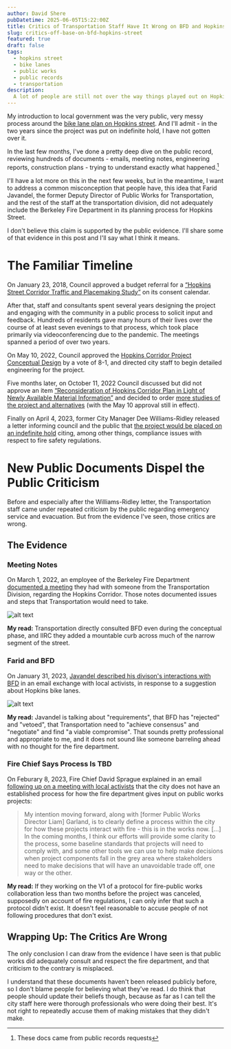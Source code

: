```yaml
---
author: David Shere
pubDatetime: 2025-06-05T15:22:00Z
title: Critics of Transportation Staff Have It Wrong on BFD and Hopkins Street
slug: critics-off-base-on-bfd-hopkins-street
featured: true
draft: false 
tags:
  - hopkins street
  - bike lanes
  - public works
  - public records
  - transportation
description:
  A lot of people are still not over the way things played out on Hopkins Street. Like me, for example.
---
```

My introduction to local government was the very public, very messy process around the [bike lane plan on Hopkins street](https://berkeleyca.gov/your-government/our-work/capital-projects/hopkins-corridor-traffic-and-placemaking-study). And I'll admit - in the two years since the project was put on indefinite hold, I have not gotten over it.

In the last few months, I've done a pretty deep dive on the public record, reviewing hundreds of documents - emails, meeting notes, engineering reports, construction plans - trying to understand exactly what happened.[^1]

I'll have a lot more on this in the next few weeks, but in the meantime, I want to address a common misconception that people have, this idea that Farid Javandel, the former Deputy Director of Public Works for Transportation, and the rest of the staff at the transportation division, did not adequately include the Berkeley Fire Department in its planning process for Hopkins Street.

I don't believe this claim is supported by the public evidence. I'll share some of that evidence in this post and I'll say what I think it means.


# The Familiar Timeline

On January 23, 2018, Council approved a budget referral for a [“Hopkins Street Corridor Traffic and Placemaking Study”](https://berkeleyca.gov/sites/default/files/documents/Hopkins%20Corridor%20Study%20Referral%2001-23-18_0.pdf) on its consent calendar.

After that, staff and consultants spent several years designing the project and engaging with the community in a public process to solicit input and feedback. Hundreds of residents gave many hours of their lives over the course of at least seven evenings to that process, which took place primarily via videoconferencing due to the pandemic. The meetings spanned a period of over two years.

On May 10, 2022, Council approved the [Hopkins Corridor Project Conceptual Design](https://berkeleyca.gov/sites/default/files/2022-04/2022-05-10%20Item%2033%20Hopkins%20Corridor%20Project.pdf) by a vote of 8-1, and directed city staff to begin detailed engineering for the project.

Five months later, on October 11, 2022 Council discussed but did not approve an item [“Reconsideration of Hopkins Corridor Plan in Light of Newly Available Material Information”](https://berkeleyca.gov/sites/default/files/documents/2022-10-11%20Item%2023%20Reconsideration%20of%20Hopkins%20Corridor.pdf) and decided to order [more studies of the project and alternatives](https://berkeleyca.gov/sites/default/files/documents/2022-10-11%20Item%2023%20Rev2%20City%20Manager.pdf) (with the May 10 approval still in effect).

Finally on April 4, 2023, former City Manager Dee Williams-Ridley released a letter informing council and the public that [the project would be placed on an indefinite hold](https://berkeleyca.gov/sites/default/files/documents/2023-04-05%20Public%20Information%20for%20Hopkins%20Corridor%20Project.pdf) citing, among other things, compliance issues with respect to fire safety regulations.

# New Public Documents Dispel the Public Criticism

Before and especially after the Williams-Ridley letter, the Transportation staff came under repeated criticism by the public regarding emergency service and evacuation. But from the evidence I've seen, those critics are wrong.

## The Evidence

### Meeting Notes

On March 1, 2022, an employee of the Berkeley Fire Department [documented a meeting](https://hopkins-street-documents.s3.us-west-2.amazonaws.com/MtgNotes_SRiggs(BFD)_HopkinsCorridor_BThomas3-1-22.pdf-redacted+(2).pdf) they had with someone from the Transportation Division, regarding the Hopkins Corridor. Those notes documented issues and steps that Transportation would need to take. 

![alt text](bfd_transportation.png)

__My read:__ Transportation directly consulted BFD even during the conceptual phase, and IIRC they added a mountable curb across much of the narrow segment of the street.

### Farid and BFD
On January 31, 2023, [Javandel described his divison's interactions with BFD](https://hopkins-street-documents.s3.us-west-2.amazonaws.com/Re_%2BHopkins%2BGilman%2Bto%2BNorthside%2Bquestion.pdf) in an email exchange with local activists, in response to a suggestion about Hopkins bike lanes.

![alt text](farid-listened-to-bfd.png)

__My read:__ Javandel is talking about "requirements", that BFD has "rejected" and "vetoed", that Transportation need to "achieve consensus" and "negotiate" and find "a viable compromise". That sounds pretty professional and appropriate to me, and it does not sound like someone barreling ahead with no thought for the fire department.

### Fire Chief Says Process Is TBD

On Feburary 8, 2023, Fire Chief David Sprague explained in an email [following up on a meeting with local activists](https://hopkins-street-documents.s3.us-west-2.amazonaws.com/RE_%2BThanks_Redacted%20Redacted.pdf) that the city does not have an established process for how the fire department gives input on public works projects:

> My intention moving forward, along with [former Public Works Director Liam] Garland, is to clearly define a process within the city for how these projects interact with fire - this is in the works now. 
> [...]
> In the coming months, I think our efforts will provide some clarity to the process, some baseline standards that projects will need to comply with, and some other tools we can use to help make decisions when project components fall in the grey area where stakeholders need to make decisions that will have an unavoidable trade off, one way or the other.

__My read:__ If they working on the V1 of a protocol for fire-public works collaboration less than two months before the project was canceled, supposedly on account of fire regulations, I can only infer that such a protocol didn't exist. It doesn't feel reasonable to accuse people of not following procedures that don't exist.

## Wrapping Up: The Critics Are Wrong

The only conclusion I can draw from the evidence I have seen is that public works did adequately consult and respect the fire department, and that criticism to the contrary is misplaced.

I understand that these documents haven't been released publicly before, so I don't blame people for believing what they've read. I do think that people should update their beliefs though, because as far as I can tell the city staff here were thorough professionals who were doing their best. It's not right to repeatedly accuse them of making mistakes that they didn't make.

[^1]: These docs came from public records requests




